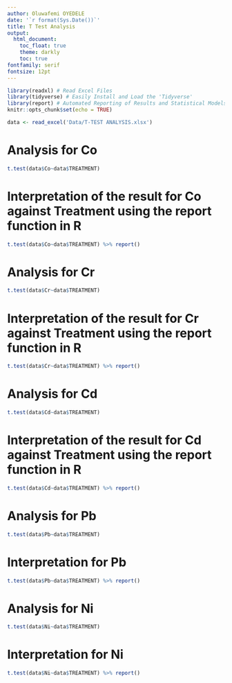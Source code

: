 ```yaml
---
author: Oluwafemi OYEDELE
date: '`r format(Sys.Date())`'
title: T Test Analysis
output:
  html_document:
    toc_float: true
    theme: darkly
    toc: true
fontfamily: serif
fontsize: 12pt
---
```


```r
library(readxl) # Read Excel Files
library(tidyverse) # Easily Install and Load the 'Tidyverse'
library(report) # Automated Reporting of Results and Statistical Models
knitr::opts_chunk$set(echo = TRUE)
```

```r
data <- read_excel('Data/T-TEST ANALYSIS.xlsx')
```

# Analysis for Co
```r
t.test(data$Co~data$TREATMENT)
```
# Interpretation of the result for Co against Treatment using the report function in R  
```r
t.test(data$Co~data$TREATMENT) %>% report()
```

# Analysis for Cr
```r
t.test(data$Cr~data$TREATMENT)
```

# Interpretation of the result for Cr against Treatment using the report function in R  
```r
t.test(data$Cr~data$TREATMENT) %>% report()
```

# Analysis for Cd
```r
t.test(data$Cd~data$TREATMENT)
```
# Interpretation of the result for Cd against Treatment using the report function in R
```r
t.test(data$Cd~data$TREATMENT) %>% report()
```

# Analysis for Pb
```r
t.test(data$Pb~data$TREATMENT)
```

# Interpretation for Pb
```r
t.test(data$Pb~data$TREATMENT) %>% report()
```

# Analysis for Ni
```r
t.test(data$Ni~data$TREATMENT)
```
# Interpretation for Ni
```r
t.test(data$Ni~data$TREATMENT) %>% report()
```

